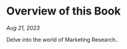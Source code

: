 # Overview of this Book {.unnumbered}

*Aug 21, 2023*

Delve into the world of Marketing Research..


